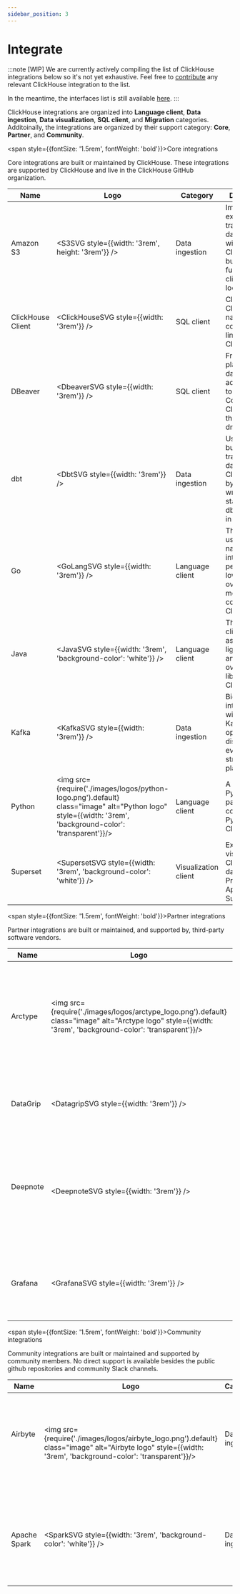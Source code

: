```yaml
---
sidebar_position: 3
---
```


# Integrate

:::note
[WIP] We are currently actively compiling the list of ClickHouse integrations below so it's not yet exhaustive. Feel free to [contribute](https://github.com/ClickHouse/clickhouse-docs#how-to-contribute) any relevant ClickHouse integration to the list.

In the meantime, the interfaces list is still available [here](https://clickhouse.com/docs/en/interfaces).
:::

ClickHouse integrations are organized into **Language client**, **Data ingestion**, **Data visualization**, **SQL client**, and **Migration** categories.  Additoinally, the integrations are organized by their support category: **Core**, **Partner**, and **Community**.

<span style={{fontSize: '1.5rem', fontWeight: 'bold'}}>Core integrations</span>

Core integrations are built or maintained by ClickHouse. These integrations are supported by ClickHouse and live in the ClickHouse GitHub organization.

<div class="adopters-table">

|Name|Logo|Category|Description|Resources|
|------|----|----------------|------------------|-------------|
|Amazon S3|<S3SVG style={{width: '3rem', height: '3rem'}} />|Data ingestion|Import from, export to, and transform S3 data in flight with ClickHouse built in S3 functions and clickhouse-local.|[Documentation](./s3)|
|ClickHouse Client|<ClickHouseSVG style={{width: '3rem'}} />|SQL client|ClickHouse Client is the native command-line client for ClickHouse.|[Documentation](../interfaces/cli)|
|DBeaver|<DbeaverSVG style={{width: '3rem'}} />|SQL client|Free multi-platform database administration tool. Connects to Clickhouse through JDBC driver.|[Documentation](./sql-clients/dbeaver)|
|dbt|<DbtSVG style={{width: '3rem'}} />|Data ingestion|Use dbt (data build tool) to transform data in ClickHouse by simply writing select statements. dbt puts the T in ELT.|[Documentation](./dbt)|
|Go|<GoLangSVG style={{width: '3rem'}} />|Language client|The Go client uses the native interface for a performant, low-overhead means of connecting to ClickHouse.|[Documentation](https://github.com/clickhouse/clickHouse-go#readme)|
|Java|<JavaSVG style={{width: '3rem', 'background-color': 'white'}} />|Language client|The Java client is an async, lightweight, and low-overhead library for ClickHouse.|[Documentation](https://github.com/clickhouse/clickhouse-jdbc#readme)|
|Kafka|<KafkaSVG style={{width: '3rem'}} />|Data ingestion|Bidirectional integration with Apache Kafka, the open-source distributed event streaming platform.|[Documentation](./kafka)|
|Python|<img src={require('./images/logos/python-logo.png').default} class="image" alt="Python logo" style={{width: '3rem', 'background-color': 'transparent'}}/>|Language client|A suite of Python packages for connecting Python to ClickHouse.|[Documentation](https://github.com/clickhouse/clickhouse-connect#readme)|
|Superset|<SupersetSVG style={{width: '3rem', 'background-color': 'white'}} />|Visualization client|Explore and visualize your ClickHouse data with Preset or Apache Superset.|[Documentation](../connect-a-ui/superset-and-clickhouse)|

</div>

<span style={{fontSize: '1.5rem', fontWeight: 'bold'}}>Partner integrations</span>

Partner integrations are built or maintained, and supported by, third-party software vendors.

<div class="adopters-table">

|Name|Logo|Category|Description|Resources|
|------|----|----------------|------------------|-------------|
|Arctype|<img src={require('./images/logos/arctype_logo.png').default} class="image" alt="Arctype logo" style={{width: '3rem', 'background-color': 'transparent'}}/>|SQL client|Arctype is a fast and easy-to-use database client for writing queries, building dashboards, and sharing data.|[Documentation](./sql-clients/arctype)|
|DataGrip|<DatagripSVG style={{width: '3rem'}} />|SQL client|DataGrip is a powerful database IDE with dedicated support for ClickHouse.|[Documentation](https://www.jetbrains.com/help/datagrip/clickhouse.html)|
|Deepnote &nbsp; &nbsp; &nbsp; &nbsp; &nbsp; &nbsp; &nbsp; |<DeepnoteSVG style={{width: '3rem'}} />|Data visualization|Deepnote is a collaborative Jupyter-compatible data notebook built for teams to discover and share insights.|[Documentation](./deepnote)|
|Grafana|<GrafanaSVG style={{width: '3rem'}} />|Data visualization|With Grafana you can create, explore and share all of your data through dashboards.|[Documentation](../connect-a-ui/grafana-and-clickhouse)|

</div>

<span style={{fontSize: '1.5rem', fontWeight: 'bold'}}>Community integrations</span>

Community integrations are built or maintained and supported by community members. No direct support is available besides the public github repositories and community Slack channels.

<div class="adopters-table">

|Name|Logo|Category|Description|Resources|
|------|----|----------------|------------------|-------------|
|Airbyte &nbsp; &nbsp; &nbsp; &nbsp; &nbsp; &nbsp; &nbsp;  &nbsp; &nbsp; &nbsp; &nbsp; |<img src={require('./images/logos/airbyte_logo.png').default} class="image" alt="Airbyte logo" style={{width: '3rem', 'background-color': 'transparent'}}/>|Data ingestion &nbsp; &nbsp; &nbsp; &nbsp; |Use Airbyte, to create ELT data pipelines with more than 140 connectors to load and sync your data into ClickHouse.|[Documentation](./airbyte-and-clickhouse)|
|Apache Spark|<SparkSVG style={{width: '3rem', 'background-color': 'white'}} />|Data ingestion|Spark ClickHouse Connector is a high performance connector built on top of Spark DataSource V2.|[GitHub repo](https://github.com/housepower/spark-clickhouse-connector),<br/>[Documentation](https://housepower.github.io/spark-clickhouse-connector/)|

</div>
